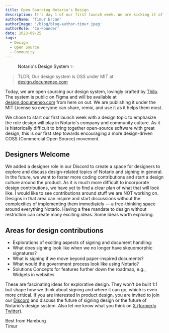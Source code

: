 ```yaml
---
title: Open Sourcing Notario's Design
description: It's day 1 of our first launch week. We are kicking it off by open sourcing Notario's design system! Let's go..
authorName: 'Timur Ercan'
authorImage: '/blog/blog-author-timur.jpeg'
authorRole: 'Co-Founder'
date: 2023-09-25
tags:
  - Design
  - Open Source
  - Community
---
```


<figure>
  <MdxNextImage
    src="/blog/designsystem.png"
    width="1260"
    height="630"
    alt="Notario's Design System"
  />

  <figcaption className="text-center">
   Notario's Design System ✨
  </figcaption>
</figure>

> TLDR; Our design system is OSS under MIT at [design.documenso.com](https://design.documenso.com)

Today, we are open sourcing our design system, lovingly crafted by [Thilo](https://twitter.com/thilokonzok). The system is public on Figma and will be available at [design.documenso.com](https://design.documenso.com) from here on out.
We are publishing it under the MIT License so everyone can share, remix, and use it as it helps them most.

We chose to start our first launch week with a design topic to emphasize the role design will play in Notario's company and community culture. As it is historically difficult to bring together open-source software with great design, this is our first step towards encouraging a more design-driven COSS (Commercial Open Source) movement.

## Designers Welcome

We added a designer role in our Discord to create a space for designers to explore and discuss design-related topics of Notario and signing in general. In the future, we want to foster more coding contributions and start a design culture around the product. As it is much more difficult to incorporate design contributions, we have yet to find a clear plan of what that will look like. I would like to see contributions around stuff we are NOT working on. Designs in that area can inspire and start discussions without the complexities of implementing them immediately — a free-thinking space around everything Notario. Having a free mandate to design without restriction can create many exciting ideas. Some Ideas worth exploring:

## Areas for design contributions

- Explorations of exciting aspects of signing and document handling:
- What does signing look like when we no longer have skeuomorphic signatures?
- What is signing if we move beyond paper-inspired documents?
- What would the government process look like using Notario?
- Solutions Concepts for features further down the roadmap, e.g., Widgets in websites

These are fascinating ideas for explorative design. They won't be built 1:1 but shape how we think about signing and where it can go, which is even more critical. If you are interested in product design, you are invited to join our [Discord](#) and discuss the future of signing design or the future of Notario's design system. Also let me know what you think on [X (formerly Twitter)](https://x.com/eltimuro).

Best from Hamburg\
Timur
